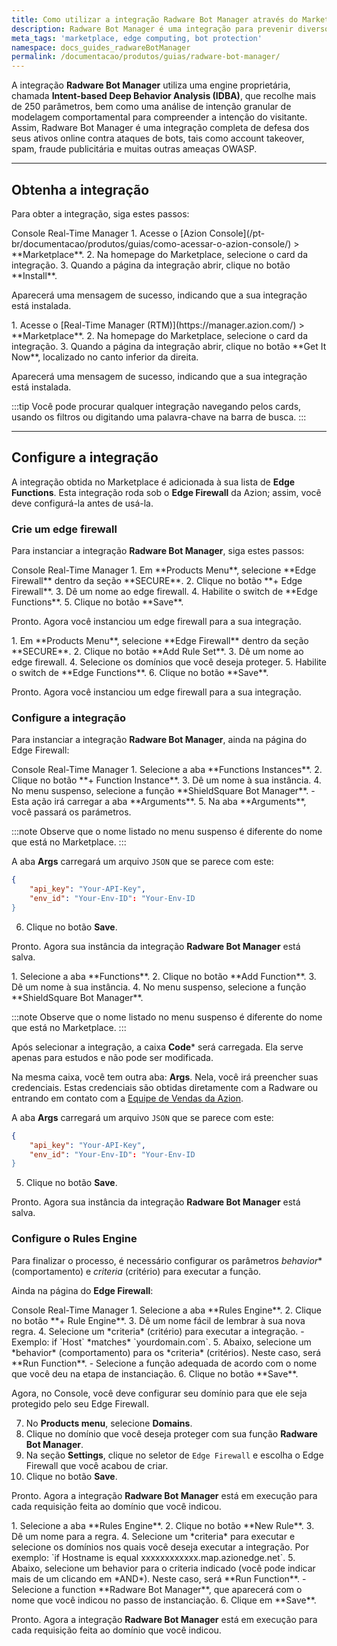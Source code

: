 ```yaml
---
title: Como utilizar a integração Radware Bot Manager através do Marketplace da Azion
description: Radware Bot Manager é uma integração para prevenir diversos ataques online.
meta_tags: 'marketplace, edge computing, bot protection'
namespace: docs_guides_radwareBotManager
permalink: /documentacao/produtos/guias/radware-bot-manager/
---
```



<InterfaceNote />

A integração **Radware Bot Manager** utiliza uma engine proprietária, chamada **Intent-based Deep Behavior Analysis (IDBA)**, que recolhe mais de 250 parâmetros, bem como uma análise de intenção granular de modelagem comportamental para compreender a intenção do visitante. Assim, Radware Bot Manager é uma integração completa de defesa dos seus ativos online contra ataques de bots, tais como account takeover, spam, fraude publicitária e muitas outras ameaças OWASP.

---

## Obtenha a integração

Para obter a integração, siga estes passos:

<Tabs client:visible>
    <Fragment slot="tab.console">Console</Fragment>
    <Fragment slot="tab.rtm">Real-Time Manager</Fragment>

<Fragment slot="panel.console">
1. Acesse o [Azion Console](/pt-br/documentacao/produtos/guias/como-acessar-o-azion-console/) > **Marketplace**.
2. Na homepage do Marketplace, selecione o card da integração.
3. Quando a página da integração abrir, clique no botão **Install**.

Aparecerá uma mensagem de sucesso, indicando que a sua integração está instalada.
</Fragment>

<Fragment slot="panel.rtm">
1. Acesse o [Real-Time Manager (RTM)](https://manager.azion.com/) > **Marketplace**.
2. Na homepage do Marketplace, selecione o card da integração.
3. Quando a página da integração abrir, clique no botão **Get It Now**, localizado no canto inferior da direita.

Aparecerá uma mensagem de sucesso, indicando que a sua integração está instalada.
</Fragment>

</Tabs>

:::tip
Você pode procurar qualquer integração navegando pelos cards, usando os filtros ou digitando uma palavra-chave na barra de busca.
:::

---

## Configure a integração

A integração obtida no Marketplace é adicionada à sua lista de **Edge Functions**. Esta integração roda sob o **Edge Firewall** da Azion; assim, você deve configurá-la antes de usá-la.

### Crie um edge firewall

Para instanciar a integração **Radware Bot Manager**, siga estes passos:

<Tabs client:visible>
    <Fragment slot="tab.console">Console</Fragment>
    <Fragment slot="tab.rtm">Real-Time Manager</Fragment>

<Fragment slot="panel.console">
1. Em **Products Menu**, selecione **Edge Firewall** dentro da seção **SECURE**.
2. Clique no botão **+ Edge Firewall**.
3. Dê um nome ao edge firewall.
4. Habilite o switch de **Edge Functions**.
5. Clique no botão **Save**.

Pronto. Agora você instanciou um edge firewall para a sua integração.
</Fragment>

<Fragment slot="panel.rtm">
1. Em **Products Menu**, selecione **Edge Firewall** dentro da seção **SECURE**.
2. Clique no botão **Add Rule Set**.
3. Dê um nome ao edge firewall.
4. Selecione os domínios que você deseja proteger.
5. Habilite o switch de **Edge Functions**.
6. Clique no botão **Save**.

Pronto. Agora você instanciou um edge firewall para a sua integração.
</Fragment>

</Tabs>

### Configure a integração

Para instanciar a integração **Radware Bot Manager**, ainda na página do Edge Firewall:

<Tabs client:visible>
    <Fragment slot="tab.console">Console</Fragment>
    <Fragment slot="tab.rtm">Real-Time Manager</Fragment>

<Fragment slot="panel.console">
1. Selecione a aba **Functions Instances**.
2. Clique no botão **+ Function Instance**.
3. Dê um nome à sua instância.
4. No menu suspenso, selecione a função **ShieldSquare Bot Manager**.
    - Esta ação irá carregar a aba **Arguments**.
5. Na aba **Arguments**, você passará os parámetros.

:::note
Observe que o nome listado no menu suspenso é diferente do nome que está no Marketplace.
:::

A aba **Args** carregará um arquivo `JSON` que se parece com este:

```json
{
    "api_key": "Your-API-Key",
    "env_id": "Your-Env-ID": "Your-Env-ID
}
```

6. Clique no botão **Save**.

Pronto. Agora sua instância da integração **Radware Bot Manager** está salva.
</Fragment>

<Fragment slot="panel.rtm">
1. Selecione a aba **Functions**.
2. Clique no botão **Add Function**.
3. Dê um nome à sua instância.
4. No menu suspenso, selecione a função **ShieldSquare Bot Manager**.

:::note
Observe que o nome listado no menu suspenso é diferente do nome que está no Marketplace.
:::

Após selecionar a integração, a caixa **Code*** será carregada. Ela serve apenas para estudos e não pode ser modificada.

Na mesma caixa, você tem outra aba: **Args**. Nela, você irá preencher suas credenciais. Estas credenciais são obtidas diretamente com a Radware ou entrando em contato com a [Equipe de Vendas da Azion](https://www.azion.com/pt-br/contate-vendas/).

A aba **Args** carregará um arquivo `JSON` que se parece com este:

```json
{
    "api_key": "Your-API-Key",
    "env_id": "Your-Env-ID": "Your-Env-ID
}
```

5. Clique no botão **Save**.

Pronto. Agora sua instância da integração **Radware Bot Manager** está salva.
</Fragment>

</Tabs>

### Configure o Rules Engine

Para finalizar o processo, é necessário configurar os parâmetros *behavior** (comportamento) e *criteria* (critério) para executar a função.

Ainda na página do **Edge Firewall**:

<Tabs client:visible>
    <Fragment slot="tab.console">Console</Fragment>
    <Fragment slot="tab.rtm">Real-Time Manager</Fragment>

<Fragment slot="panel.console">
1. Selecione a aba **Rules Engine**.
2. Clique no botão **+ Rule Engine**.
3. Dê um nome fácil de lembrar à sua nova regra.
4. Selecione um *criteria* (critério) para executar a integração.
  - Exemplo: if `Host` *matches* `yourdomain.com`.
5. Abaixo, selecione um *behavior* (comportamento) para os *criteria* (critérios). Neste caso, será **Run Function**.
   - Selecione a função adequada de acordo com o nome que você deu na etapa de instanciação.
6. Clique no botão **Save**.

Agora, no Console, você deve configurar seu domínio para que ele seja protegido pelo seu Edge Firewall.

7. No **Products menu**, selecione **Domains**.
8. Clique no domínio que você deseja proteger com sua função **Radware Bot Manager**.
9. Na seção **Settings**, clique no seletor de `Edge Firewall` e escolha o Edge Firewall que você acabou de criar.
10. Clique no botão **Save**.

Pronto. Agora a integração **Radware Bot Manager** está em execução para cada requisição feita ao domínio que você indicou.
</Fragment>

<Fragment slot="panel.rtm">
1. Selecione a aba **Rules Engine**.
2. Clique no botão **New Rule**.
3. Dê um nome para a regra.
4. Selecione um *criteria* para executar e selecione os domínios nos quais você deseja executar a integração. Por exemplo: `if Hostname is equal xxxxxxxxxxxx.map.azionedge.net`.
5. Abaixo, selecione um behavior para o criteria indicado (você pode indicar mais de um clicando em *AND*). Neste caso, será **Run Function**.
    - Selecione a function **Radware Bot Manager**, que aparecerá com o nome que você indicou no passo de instanciação.
6. Clique em **Save**.

Pronto. Agora a integração **Radware Bot Manager** está em execução para cada requisição feita ao domínio que você indicou.
</Fragment>

</Tabs>
